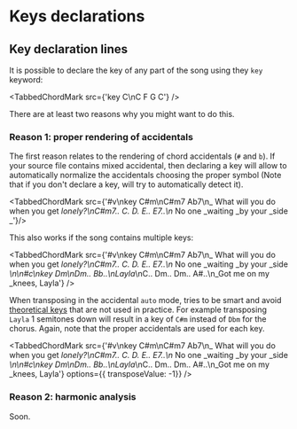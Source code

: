 
# Keys declarations

## Key declaration lines

It is possible to declare the key of any part of the song using they `key` keyword:

<TabbedChordMark src={'key C\nC F G C'} />

There are at least two reasons why you might want to do this.

### Reason 1: proper rendering of accidentals

The first reason relates to the rendering of chord accidentals (`#` and `b`). If your source file contains mixed accidental, then declaring a key will allow <CM/> to automatically normalize the accidentals choosing the proper symbol
(Note that if you don't declare a key, <CM/> will try to automatically detect it). 

<TabbedChordMark src={'#v\nkey C#m\nC#m7 Ab7\n_ What will you do when you get _lonely?\nC#m7.. C. D. E.. E7..\n_ No one _waiting _by your _side _'}/>
 
This also works if the song contains multiple keys:

<TabbedChordMark src={'#v\nkey C#m\nC#m7 Ab7\n_ What will you do when you get _lonely?\nC#m7.. C. D. E.. E7..\n_ No one _waiting _by your _side _\n\n#c\nkey Dm\nDm.. Bb..\nLayla_\nC.. Dm.. Dm.. A#..\n\_Got me on my _knees, Layla'} />

When transposing in the accidental `auto` mode, <CM/> tries to be smart and avoid [theoretical keys](https://en.wikipedia.org/wiki/Theoretical_key) that are not used in practice. 
For example transposing `Layla` 1 semitones down will result in a key of `C#m` instead of `Dbm` for the chorus. Again, note that the proper accidentals are used for each key.

<TabbedChordMark src={'#v\nkey C#m\nC#m7 Ab7\n_ What will you do when you get _lonely?\nC#m7.. C. D. E.. E7..\n_ No one _waiting _by your _side _\n\n#c\nkey Dm\nDm.. Bb..\nLayla_\nC.. Dm.. Dm.. A#..\n\_Got me on my _knees, Layla'} options={{ transposeValue: -1}} />

### Reason 2: harmonic analysis

Soon.
